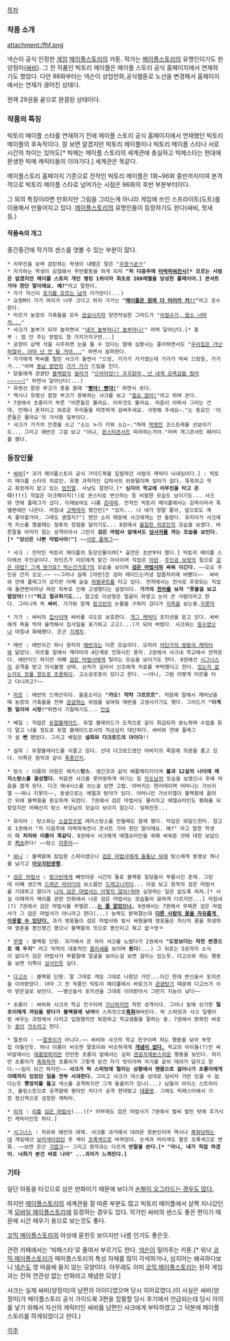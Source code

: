 [[목차]]

=== 작품 소개 ===
attachment:/fhf.png

넥슨이 공식 인정한 [[게임]] [[메이플스토리]]의 카툰. 작가는 [[메이플스토리]]의 유명인이기도 한 양정미([[싸비]]). 그 전 작품인 빅토리 메이플은 메이플 스토리 공식 홈페이지에서 연재하기도 했었다. 다만 98화부터는 넥슨이 상업만화,공식웹툰로 노선을 변경해서 홈페이지에서는 연재가 끊어진 상태다.

현재 29권을 끝으로 완결된 상태이다.

=== 작품의 특징 ===
빅토리 메이플 스타를 연재하기 전에 메이플 스토리 공식 홈페이지에서 연재했던 빅토리 메이플의 후속작이다. 잘 보면 알겠지만 빅토리 메이플이나 빅토리 메이플 스타나 서로 시간의 차이는 있어도[* 빅메는 메이플 스토리의 세계관에 충실하고 빅메스타는 현대에 환생한 빅메 캐릭터들의 이야기다.] 세계관은 똑같다.

메이플스토리 홈페이지 기준으로 전작인 빅토리 메이플은 1화~96화 중반까지미여 본격적으로 빅토리 메이플 스타로 넘어가는 시점은 96화의 후반 부분부터이다.

그 외의 특징이라면 만화지만 그림을 그리는게 아니라 게임에 쓰인 스프라이트(도트)를 이용해서 만들어지고 있다. [[메이플스토리]]의 유명인들이 등장하기도 한다(싸비, 핫새 등.)

==== 작품속의 개그 ====
중간중간에 작가의 센스를 엿볼 수 있는 부분이 많다.

 * 리무진을 보며 감탄하는 학생이 내뱉은 말은 "[[우왕ㅋ굳ㅋ]]"
 * 지각하는 학생이 감점돼서 주번활동을 하게 되자 '''"저 다음주에 [[타락파워전사]][* 모르는 사람은 없겠지만 메이플 스토리 개인 랭킹 1위이자 최초로 200레벨을 당성한 플레이어.] 콘서트 가야 한단 말이에요. 예?"'''라고 말한다.
 * 가가 자신이 [[정대만|포기를 모르는 남자]] 가가란다(...)
 * 요원M이 가가 머리가 너무 크다고 하자 가가는 '''"[[SD|메이플은 원래 다 머리카 커!!]]"'''라고 응수한다.
 * 미르가 농장의 가축들을 모두 [[끔살]]시키자 망연자실한 그리드가 "[[마르쿠스 브루투스|이럴수가, 염소 너마저...]]"
 * 샤크가 놀부가 되자 놀라면서 "[[내가 고자라니|내가 놀부라니? 놀부라니!]]" 라며 달아난다.[* 흥부 : 밥 안 주는 방법도 참 가지가지구먼...] 
 * 공양미 삼백 석을 시주하면 눈을 뜰 수 있다는 말에 심봉사는 좋아하면서도 "[[우린 안될꺼야 아마|우리집은 가난하잖아. 아마 난 안 될 거야...]]" 하면서 슬퍼한다.
 * 가가에게 박씨를 털린 샤크가 울면서 "으엉, 가가가 가가였는데 가가가 박씨 으헝헝, 가가가..."라며 [[동남 방언]]의 [[가가 가가]] 드립을 친다.
 * 닭들에게 관광탄 [[블랙윙(메이플스토리)|블랙윙]]의 [[블랙윙(메이플스토리)/멤버#s-2.9|쉴러]]가 "[[넌 나에게 모욕감을 줬어|으아아앙!! 꼬꼬닭아, 넌 내게 모욕감을 줬어~~~~~!]]" 하면서 달아난다(...)
 * 유령선 함장 부크가 총을 쏠때 "'''[[씨발|빵야! 빵야!]]'''" 하면서 쏜다.
 * 역시나 유령선 함장 부크가 항복하는 샤크를 보고 "[[김성모/작품 및 유행어#s-23|필요 없어!]]"라고 하며 쏜다.
 * 7권에서 초롱이가 부른 "어른들은 몰라요. 아무것도 몰라요. 마음이 아파서 그러는 건데, 언제나 혼자이고 외로운 우리들을 따뜻하게 감싸주세요. 사랑해 주세요~."는 동요인 '어른들은 몰라요'의 가사중 일부이다.
 * 샤크가 가가의 안경을 쓰고 "소는 누가 키워 소는~."하며 [[박영진]] 코스프레를 선보이기도... 그리고 에반은 그걸 보고 "아냐, [[개그콘서트|몬스터콘서트]] 따라하는거야."라며 개그콘서트 패러디를 했다.

=== 등장인물 ===
 * [[싸비]][* 과거 메이플스토리 공식 가이드북을 집필하던 사람의 캐릭터 닉네임이다.] : 빅토리 메이플 스타의 히로인. 유명 과학자인 김박사의 외동딸이며 엄마가 없다. 똑똑하고 학교 회장까지 맡고 있는 [[엄친딸]]. 사냥도 잘한다.[* '''심지어 학교에 리무진을 타고 온다!!!!'''] 직업은 아크메이지(!)로 몬스터로 변신하는 등 비범한 모습도 보이기도... 샤크와 연애 플래그가 섰다. 이래보여도 나름 [[츤데레]]. 전작인 빅토리 메이플에서는 감독이라서 특별편에만 나온다. 마침내 [[고백]]까지 했건만[* "있지... 나 네가 정말 좋아, 앞으로도 계속 좋아할거야. 그래도 괜찮지?"] 엔진 소리 때문에 샤크에게는 안 들렸다. 유리아가 샤크에게 키스를 했을때는 질투의 정점을 달리기도... 8권에서 [[붙잡힌 히로인]]의 모습을 보였다. 바른말을 아끼지 않는 성격이라서 그런지 '''검은 마법사 앞에서도 [[검은 마법사|당사자]]를 까는 모습을 보인다.[* "당신은 나쁜 마법사야!"]''' ~~[[사망 플래그]]~~

 * 샤크 : 전작인 빅토리 메이플의 등장인물이며[* 출연은 초반부터 했다.] 빅토리 메이플 스타에선 주인공이다. 하인즈가 리린에게 맡긴 아이이며 직업은 [[아란]]. [[주인공 보정]]의 힘으로 [[그거 먹는 건가요|검은 마법? 그게 뭔가효? 먹는건가효?]]의 모습을 보이며 '''[[검은 마법사]]와 싸워 이긴다.''' ~~오오 주인공 간지 오오.~~ ~~그러나 실제 [아란]은 검마 레이드는커녕 잡몹처리에 바빴다~~  싸비와 연애 플래그가 섰지만 어째 슬슬 [[하렘]]루트를 타고 있다. 전작에서는 전사로 추정되는 직업에 돌연변이마냥 파란 피부로 인해 고생했다는 설정이다. '''가가의 [[전라]]를 보자 "못볼걸 보고 말았어!!!!"하고 절규하기도...''' 참고로 이상형은 얼굴이 하얗고 눈이 큰 사람이라고 한다. 그러니까 즉 '''싸비'''. 가가와 함께 [[핑크빈]]의 눈물을 구하러 갔다가 [[지옥]]을 보는중.[[지못미]]

 * 가가 : 싸비의 [[집사]]이며 싸비를 극도로 보호한다. [[개그 캐릭터]] 포지션을 맡고 있다. 싸비에게 욕을 먹자 울컥해서 집사일을 포기하고 고고(...)가 되어 버렸다. 샤크와는 [[원수]]였으나 마침내 화해했다. 은근 [[기계치]].

 * 에반 : 에반이긴 하나 원작의 [[에반(메이플스토리)|에반]]과는 다른 모습이다. 오히려 [[카가미네 렌|어딘가의 쌍둥이 캐릭터]]와 닮았다. 미르를 알에서 깨자마자 4단계로 진화시킨 용자. 2권에서 샤크네 학교에서 전학온다. 에반이긴 하지만 어째 [[검은 마법사]]에게 털리는 모습을 보이기도 한다. 8권에선 [[시그너스(메이플스토리)#s-2|시그너스]]의 공격을 받고 의식불명 상태. 상처가 깊어서 신조에게 치료를 부탁했다고 한다. [[공기#s-6|있는지 없는지도 모를 정도로 조용하다]]. 고소공포증이 있다고 한다. ~~아니, 그럼 어떻게 미르를 타고 다니려고?~~

 * [[미르(메이플스토리)|미르]] : 에반의 드래곤이다. 울음소리는 '''"캬오! 캭캭 그르르르"'''. 처음에 알에서 깨어났을때 농장의 가축들을 전부 [[끔살]]하는 위엄을 보여줘 에반을 고생시키기도 했다. 그리드가 '''"이게 뭔 일이여 시방!"'''하면서 기절하기도... [[안습]]

 * 베일 : 직업은 [[듀얼블레이드]]. 듀얼 블레이드가 도적으로 같이 취급되자 분노하며 수업을 듣다 말고 나올 정도로 듀얼 블레이드로서의 자긍심이 대단하다. 싸비와 연애 플래그가 설 '''뻔''' 했었다. 그리고 베일은 '''설희와 다크로드의 아이다'''!!

 * 설희 : 듀얼블레이드를 이끌고 있다. 선대 다크로드였던 아버지의 죽음에 의문을 품고 있다. 이쪽은 원작과 같이 [[폭풍간지]].

 * 탕스 : 이름의 어원은 레지스'''탕스'''. 생긴것과 같이 배틀메이지이며 '''불과 12살의 나이에 레지스탕스를 결성했다.''' 처음엔 샤크를 못마땅하게 여기는 등 [[차도남]]의 모습을 보였으나 후에 마음을 열게 된다. 다크 제네시스를 쓰는걸 보면 고렙. 아버지는 헨리테이며 어머니는 가브리엘 ~~와니 지못미~~, 동생으로는 에델과 탕야가 있다. 어머니인 가브리엘이 블랙윙에 끌려간 뒤에 블랙윙을 증오하게 되었다. 7권에서 검은 마법사도 물리치고 에델슈타인도 평화를 되찾았지만 어째선지 탕스 부모님의 모습이 보이지 않는다. 잊혀진듯...

 * 유리아 : 탕스와는 [[소꿉친구]]로 레지스탕스를 만들때도 함께 했다. 직업은 와일드헌터. 참고로 1권에서 "저 다음주에 타락파워전사 콘서트 가야 한단 말이에요. 예?" 라고 말한 학생이 '''이 처자와 이름이 똑같다'''. 8권에서 샤크에게 에델슈타인을 위해 싸워준 것에 대한 보답으로 '''[[키스]]'''한다! ~~탕스 [[지못미]]~~

 * [[블랙윙(메이플스토리)/멤버#s-2.7|와니]] : 블랙윙에 잠입한 스파이였으나 [[궁예|검은 마법사에게 들통난 뒤에]] 탕스에게 동영상 하나를 남기고 '''[[아오지탄광]]행'''.

 * [[검은 마법사]] : [[핑크빈]]에게 빼앗아온 시간의 돌로 블랙윙 일당들이 부활시킨 존재. 그런데 어째 생긴게 [[파티 퀘스트#s-2.6|드래곤 라이더]]의 보스몹인 [[메이플스토리/보스 몬스터#s-4.8.2|드래고니카]]다... 이걸 보고 원작의 검은 마법사를 기대하고 왔다가 [[나의 아스카는 그러지 않아|나의 검은 마법사는 이렇지 않아!]]하며 실망하는 일은 없도록 하자.[* 사실 이때까지 메이플 관련 만화에서 나온 검은 마법사는 모습들이 묘하게 다르지만...] 마침내(?) 7권에서 검은 마법사를 무찔렀...'''[[페이크다 이 병신들아|는 줄 알았으나]],''' 9권에서는 7권에서 무찌른 검은 마법사가 그 검은 마법사가 아니라고 한다(...) 능력도 밝혀졌는데 '''[[빙의|다른 사람의 몸을 자유롭게 이용할 수 있단다.]]''' 과거 영웅들이 검은 마법사와 맞서 싸웠을때 영웅들은 자신의 몸을 희생하여 영혼을 봉인했긴 했으나 블랙윙의 짓으로 봉인이고 뭐고 없ㅋ엉ㅋ

 * [[블랙윙(메이플스토리)/멤버#s-2.2|무명]] : 블랙윙 단원. 과거에서 온 아이 샤크를 노렸다가 2권에서 '''"도망보다는 작전 변경으로 해 두지"''' 라고 악역의 대표적인 [[클리셰]]를 보이며 '''튄다'''(...) 그 뒤로는 5권까지 소식이 없다가 검은 마법사가 부활할때 얼굴을 보이는걸 보면 살아는 있는듯. 다고쓰와 하는 행동을 보면 이쪽이 [[상사]]인듯 싶다.

 * [[블랙윙(메이플스토리)/멤버#s-2.2|다고쓰]] : 블랙윙 단원. 말 그대로 게임 그대로 나왔던 거인...이긴 한데 변신술사 포지션을 이어받았다. 아마 그 전 작품인 빅토리 메이플에서 바로크가 [[관광]]탔기 때문에 다고쓰가 이어 받은걸로 보인다. ~~병신술사 포지션을 그대로 이어받아서 그런지 지능이 낮다~~

 * 초롱이 : 싸비와 샤크의 학교 친구이며 [[가난]]하지만 착한 성격이다. 그러나 밑에 상기한 '''멀포이에게 까임을 받다가 블랙윙에 낚여 '''락 스피릿으로'''[[흑화]]'''해버린다. 락 스피릿과 샤크 일행이랑 싸우는 과정에서 다치고 입원했지만 퇴원하고 학교생활을 잘하는 중. 7권에서 밝혀진 바로는 [[꿈]]이 [[가수]]라고 한다.

 * 멀포이 : ~~[[드레이코 말포이|말포이]]가 아니다.~~ 싸비와 샤크의 학교 친구이며 하는 행동을 보아 부잣집 아들인듯. 허나 이름이 비슷한 말포이와 비슷하게게 '''[[무개념|개념이 없다.]]''' 학교의 아이돌(?)인 싸비앞에서는 [[데꿀멍]]하지만 만만한 초롱이 앞에서는 심히 [[견공자제분]]스러운 행동을 보인다. 하지만 초롱이가 [[흑화]]하자 초롱이가 그렇게 된건 자기 탓이라며 자기를 같이 데려가 달라고 한다.~~짐이 되긴 하지만~~ '''샤크가 락 스피릿에 털리는 상황에서 맨몸으로 걸어나가 초롱이에게 이때까지 있었던 일을 전부 사과한다.''' 그리고 샤크가 넥스를 상대로 덤비자 가만 있을 수 없다는듯 '''뿅망치를 들고''' 넥스를 공격하지만 그게 들을리가 있나(...) 남들이 아이스 스트라이크, 롤링스핀으로 공격할때 평타만 치다가 공격 한대맞고 [[데꿀멍]]. 그래도 빅메스타에서 가장 정신적으로 성장한 캐릭터.

 * [[리치(언데드)#s-4.8|리치]] : [[리틀]] [[검은 마법사]](...)[* 아무래도 검은 마법사가 7권에서 벌써 발린 탓에 추가시킨 캐릭터인듯 하다.]

 * [[시그너스(메이플스토리)|시그너스]] : 치유와 예언의 여제. 샤크를 과거에서 대려온 장본인이며 역시나 [[흑화]]당하는데 게임에선 [[보라색]]이었던 옷 색이 [[초록색]]으로 바뀌었다. 눈색과 머리색도 옅은 초록색으로 변화. ~~보면 은근 [[긔엽긔]]~~ 그리고 원작과는 다르게 '''반말을 쓴다.[* "아니, 내가 직접 하겠어. 너희가 본건 바로 나야" ...괴리가 느껴진다.]'''

=== 기타 ===
일단 아동을 타깃으로 삼은 만화이기 때문에 보다가 [[손발이 오그라진다|손발이 오그라드는 경우도 많다.]]

하지만 [[메이플스토리]]의 세계관을 잘 따른 부분도 많고 빅토리 메이플에서 살짝 지나갔던게 [[모바일 메이플스토리]]에 등장하는 경우도 있다. 작가인 싸비의 센스도 좋은 편이기 때문에 시간 때우기 용으로 보는것도 좋다.

[[코믹 메이플스토리]]의 아성에 묻힌듯 보이지만 나름 인기도 좋은듯.

관련 카페에서는 '빅메스타'로 줄여서 부르기도 한다. [[넥슨]]이 밀어주는 카툰.[* 워낙 [[코믹 메이플스토리]]가 메이플스토리의 특성 자체를 많이 각색하거나, 심지어는 왜곡하다보니 [[넥슨]]도 영 마음에 들지 않는 모양이다. 아무래도 이미 [[코믹 메이플스토리]]는 원작 게임과는 전혀 연관성 없는 만화라고 체념한 모양.]

샤크는 실제 싸비(양정미)의 남편의 아이디였으며 당시 히어로였다.(이 사실은 싸비(양정미)가 메이플스토리 공식 가이드북 3편을 집필할 당시 후기에서 언급되는데 당시 아이를 낳기 위해서 자신의 캐릭터인 싸비를 남편인 샤크에게 부탁하였고 그 덕분에 메이플스토리를 하게되었다고 한다.)

[[각주]]
